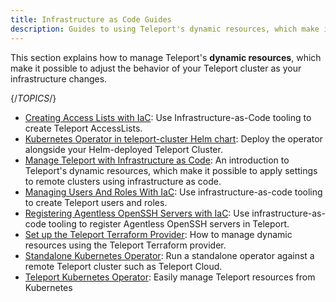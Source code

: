 ```yaml
---
title: Infrastructure as Code Guides
description: Guides to using Teleport's dynamic resources, which make it possible to apply settings to remote clusters using infrastructure as code.
---
```


This section explains how to manage Teleport's **dynamic resources**, which make
it possible to adjust the behavior of your Teleport cluster as your
infrastructure changes.

{/*TOPICS*/}

- [Creating Access Lists with IaC](access-list.mdx): Use Infrastructure-as-Code tooling to create Teleport AccessLists.
- [Kubernetes Operator in teleport-cluster Helm chart](teleport-operator-helm.mdx): Deploy the operator alongside your Helm-deployed Teleport Cluster.
- [Manage Teleport with Infrastructure as Code](overview.mdx): An introduction to Teleport's dynamic resources, which make it possible to apply settings to remote clusters using infrastructure as code.
- [Managing Users And Roles With IaC](user-and-role.mdx): Use infrastructure-as-code tooling to create Teleport users and roles.
- [Registering Agentless OpenSSH Servers with IaC](agentless-ssh-servers.mdx): Use infrastructure-as-code tooling to register Agentless OpenSSH servers in Teleport.
- [Set up the Teleport Terraform Provider](terraform-provider.mdx): How to manage dynamic resources using the Teleport Terraform provider.
- [Standalone Kubernetes Operator](teleport-operator-standalone.mdx): Run a standalone operator against a remote Teleport cluster such as Teleport Cloud.
- [Teleport Kubernetes Operator](teleport-operator.mdx): Easily manage Teleport resources from Kubernetes
